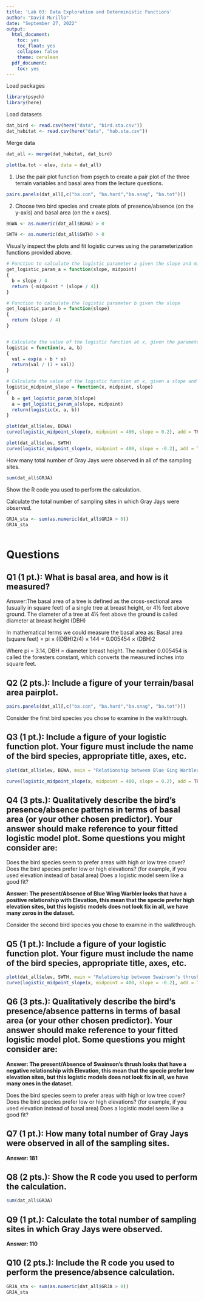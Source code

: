 ---
title: 'Lab 03: Data Exploration and Deterministic Functions'
author: "David Murillo"
date: "September 27, 2022"
output:
  html_document:
    toc: yes
    toc_float: yes
    collapse: false
    theme: cerulean
  pdf_document:
    toc: yes
---

Load packages
```{r}
library(psych)
library(here)
```

Load datasets
```{r}
dat_bird <- read.csv(here("data", "bird.sta.csv"))
dat_habitat <- read.csv(here("data", "hab.sta.csv"))

```

Merge data
```{r}
dat_all <- merge(dat_habitat, dat_bird)

plot(ba.tot ~ elev, data = dat_all)
```

1. Use the pair plot function from psych to create a pair plot of the three terrain variables and basal area from the lecture questions.
```{r}

pairs.panels(dat_all[,c("ba.con", "ba.hard","ba.snag", "ba.tot")])

```


2. Choose two bird species and create plots of presence/absence (on the y-axis) and basal area (on the x axes).

```{r}
BGWA <- as.numeric(dat_all$BGWA) > 0

SWTH <- as.numeric(dat_all$SWTH) > 0
```

Visually inspect the plots and fit logistic curves using the parameterization functions provided above.

```{r}
# Function to calculate the logistic parameter a given the slope and midpoint
get_logistic_param_a = function(slope, midpoint)
{
  b = slope / 4
  return (-midpoint * (slope / 4))
}

# Function to calculate the logistic parameter b given the slope
get_logistic_param_b = function(slope)
{
  return (slope / 4)
}


# Calculate the value of the logistic function at x, given the parameters a and b.
logistic = function(x, a, b)
{
  val = exp(a + b * x)
  return(val / (1 + val))
}

# Calculate the value of the logistic function at x, given a slope and midpoint.
logistic_midpoint_slope = function(x, midpoint, slope)
{
  b = get_logistic_param_b(slope)
  a = get_logistic_param_a(slope, midpoint)
  return(logistic(x, a, b))
}
```

```{r}
plot(dat_all$elev, BGWA)
curve(logistic_midpoint_slope(x, midpoint = 400, slope = 0.2), add = TRUE)

plot(dat_all$elev, SWTH)
curve(logistic_midpoint_slope(x, midpoint = 400, slope = -0.2), add = TRUE)
```


 How many total number of Gray Jays were observed in all of the sampling sites.
 
```{r}
sum(dat_all$GRJA)
```
 Show the R code you used to perform the calculation.
 
 Calculate the total number of sampling sites in which Gray Jays were observed.
 
```{r}
GRJA_sta <- sum(as.numeric(dat_all$GRJA > 0))
GRJA_sta
 
```
 
# Questions

## Q1 (1 pt.): What is basal area, and how is it measured?

Answer:The basal area of a tree is defined as the cross-sectional
area (usually in square feet) of a single tree at breast height,
or 4½ feet above ground. The diameter of a tree at 4½ feet
above the ground is called diameter at breast height (DBH) 

In mathematical terms we could measure the basal area as:
Basal area (square feet) = pi × ((DBH)2/4) × 144
                         = 0.005454 × (DBH)2

Where pi = 3.14, DBH = diameter breast height.
The number 0.005454 is called the foresters constant,
which converts the measured inches into square feet.

## Q2 (2 pts.): Include a figure of your terrain/basal area pairplot.
```{r}
pairs.panels(dat_all[,c("ba.con", "ba.hard","ba.snag", "ba.tot")])
```

Consider the first bird species you chose to examine in the walkthrough.

## Q3 (1 pt.): Include a figure of your logistic function plot. Your figure must include the name of the bird species, appropriate title, axes, etc.

```{r}
plot(dat_all$elev, BGWA, main = "Relationship between Blue Ging Warbler and elevation", ylab = "Presence/Absence BGWA", xlab = "Elevation")

curve(logistic_midpoint_slope(x, midpoint = 400, slope = 0.2), add = TRUE)

```


## Q4 (3 pts.): Qualitatively describe the bird’s presence/absence patterns in terms of basal area (or your other chosen predictor). Your answer should make reference to your fitted logistic model plot. Some questions you might consider are:

Does the bird species seem to prefer areas with high or low tree cover?
Does the bird species prefer low or high elevations? (for example, if you used elevation instead of basal area)
Does a logistic model seem like a good fit?

**Answer: The present/Absence of Blue Wing Warbler looks that have a positive relationship with Elevation, this mean that the specie prefer high elevation sites, but this logistic models does not look fix in all, we have many zeros in the dataset.**

Consider the second bird species you chose to examine in the walkthrough.

## Q5 (1 pt.): Include a figure of your logistic function plot. Your figure must include the name of the bird species, appropriate title, axes, etc.

```{r}
plot(dat_all$elev, SWTH, main = "Relationship between Swainson's thrush and elevation", ylab = "Presence/Absence SWTH", xlab = "Elevation")
curve(logistic_midpoint_slope(x, midpoint = 400, slope = -0.2), add = TRUE)
```


## Q6 (3 pts.): Qualitatively describe the bird’s presence/absence patterns in terms of basal area (or your other chosen predictor). Your answer should make reference to your fitted logistic model plot. Some questions you might consider are:

**Answer: The present/Absence of Swainson's thrush looks that have a negative relationship with Elevation, this mean that the specie prefer low elevation sites, but this logistic models does not look fix in all, we have many ones in the dataset.**

Does the bird species seem to prefer areas with high or low tree cover?
Does the bird species prefer low or high elevations? (for example, if you used elevation instead of basal area)
Does a logistic model seem like a good fit?


## Q7 (1 pt.): How many total number of Gray Jays were observed in all of the sampling sites.
**Answer: 181**

## Q8 (2 pts.): Show the R code you used to perform the calculation.
```{r}
sum(dat_all$GRJA)
```


## Q9 (1 pt.): Calculate the total number of sampling sites in which Gray Jays were observed.

**Answer: 110**

## Q10 (2 pts.): Include the R code you used to perform the presence/absence calculation.
```{r}
GRJA_sta <- sum(as.numeric(dat_all$GRJA > 0))
GRJA_sta
```

